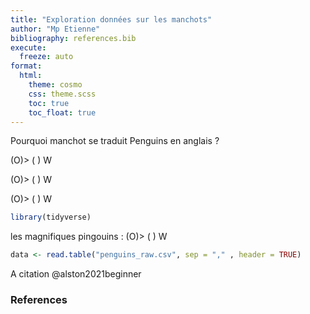 ```yaml
---
title: "Exploration données sur les manchots"
author: "Mp Etienne" 
bibliography: references.bib
execute: 
  freeze: auto
format:
  html:
    theme: cosmo
    css: theme.scss
    toc: true
    toc_float: true
---
```





Pourquoi manchot se traduit Penguins en anglais ?



(O)>
( )
 W

(O)>
( )
 W


(O)>
( )
 W


```r
library(tidyverse)
```
les magnifiques pingouins :
(O)>
( )
 W

```r
data <- read.table("penguins_raw.csv", sep = "," , header = TRUE)
```



A citation @alston2021beginner



### References

::: {#refs}
:::

